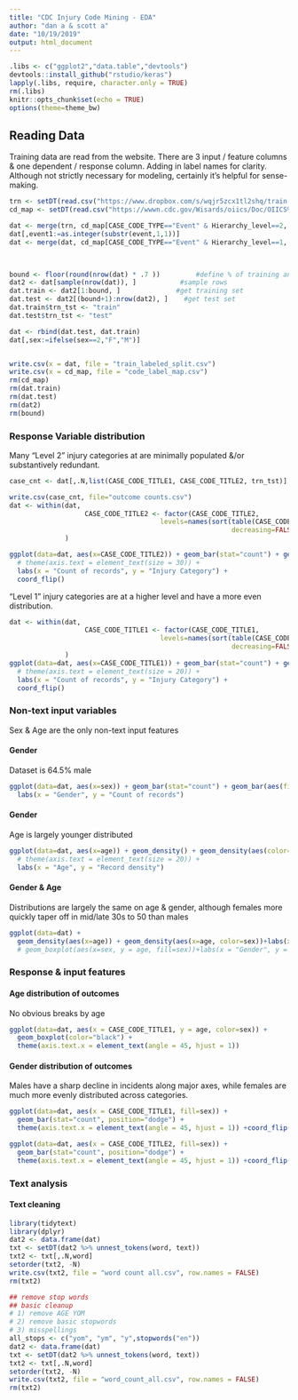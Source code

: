 ```yaml
---
title: "CDC Injury Code Mining - EDA"
author: "dan a & scott a"
date: "10/19/2019"
output: html_document
---
```


```r
.libs <- c("ggplot2","data.table","devtools")
devtools::install_github("rstudio/keras")
lapply(.libs, require, character.only = TRUE)
rm(.libs)
knitr::opts_chunk$set(echo = TRUE)
options(theme=theme_bw)
```

## Reading Data

Training data are read from the website. There are 3 input / feature columns & one dependent / response column.
Adding in label names for clarity. Although not strictly necessary for modeling, certainly it's helpful for sense-making.
```r
trn <- setDT(read.csv("https://www.dropbox.com/s/wqjr5zcx1tl2shq/train.csv?dl=1"))
cd_map <- setDT(read.csv("https://wwwn.cdc.gov/Wisards/oiics/Doc/OIICS%20Code%20List%20v201.csv"))

dat <- merge(trn, cd_map[CASE_CODE_TYPE=="Event" & Hierarchy_level==2, list(CASE_CODE, CASE_CODE_TITLE2=CASE_CODE_TITLE)], by.x = "event", by.y = "CASE_CODE", all.x=TRUE)
dat[,event1:=as.integer(substr(event,1,1))]
dat <- merge(dat, cd_map[CASE_CODE_TYPE=="Event" & Hierarchy_level==1, list(CASE_CODE, CASE_CODE_TITLE1=CASE_CODE_TITLE)], by.x = "event1", by.y = "CASE_CODE", all.x=TRUE)

                         

bound <- floor(round(nrow(dat) * .7 ))         #define % of training and test set
dat2 <- dat[sample(nrow(dat)), ]           #sample rows 
dat.train <- dat2[1:bound, ]              #get training set
dat.test <- dat2[(bound+1):nrow(dat2), ]    #get test set
dat.train$trn_tst <- "train"
dat.test$trn_tst <- "test"

dat <- rbind(dat.test, dat.train)
dat[,sex:=ifelse(sex==2,"F","M")]


write.csv(x = dat, file = "train_labeled_split.csv")
write.csv(x = cd_map, file = "code_label_map.csv")
rm(cd_map)
rm(dat.train)
rm(dat.test)
rm(dat2)
rm(bound)


```

### Response Variable distribution

Many "Level 2" injury categories at are minimally populated &/or substantively redundant.
```r
case_cnt <- dat[,.N,list(CASE_CODE_TITLE1, CASE_CODE_TITLE2, trn_tst)]

write.csv(case_cnt, file="outcome counts.csv")
dat <- within(dat, 
                   CASE_CODE_TITLE2 <- factor(CASE_CODE_TITLE2, 
                                      levels=names(sort(table(CASE_CODE_TITLE2), 
                                                        decreasing=FALSE)))
              )

ggplot(data=dat, aes(x=CASE_CODE_TITLE2)) + geom_bar(stat="count") + geom_bar(aes(fill=trn_tst), position="dodge", stat="count")+
  # theme(axis.text = element_text(size = 30)) + 
  labs(x = "Count of records", y = "Injury Category") + 
  coord_flip()
```

"Level 1" injury categories are at a higher level and have a more even distribution.

```r
dat <- within(dat, 
                   CASE_CODE_TITLE1 <- factor(CASE_CODE_TITLE1, 
                                      levels=names(sort(table(CASE_CODE_TITLE1), 
                                                        decreasing=FALSE)))
              )
ggplot(data=dat, aes(x=CASE_CODE_TITLE1)) + geom_bar(stat="count") + geom_bar(aes(fill=trn_tst), position="dodge", stat="count")+
  # theme(axis.text = element_text(size = 20)) + 
  labs(x = "Count of records", y = "Injury Category") + 
  coord_flip()
```


### Non-text input variables
Sex & Age are the only non-text input features

#### Gender
Dataset is 64.5% male

```r
ggplot(data=dat, aes(x=sex)) + geom_bar(stat="count") + geom_bar(aes(fill=trn_tst), position="dodge", stat="count")+
  labs(x = "Gender", y = "Count of records")
```

#### Gender
Age is largely younger distributed

```r
ggplot(data=dat, aes(x=age)) + geom_density() + geom_density(aes(color=trn_tst))+
  # theme(axis.text = element_text(size = 20)) + 
  labs(x = "Age", y = "Record density")
```

#### Gender & Age
Distributions are largely the same on age & gender, although females more quickly taper off in mid/late 30s to 50 than males 
```r
ggplot(data=dat) + 
  geom_density(aes(x=age)) + geom_density(aes(x=age, color=sex))+labs(x = "Age", y = "Record density")
  # geom_boxplot(aes(x=sex, y = age, fill=sex))+labs(x = "Gender", y = "Age")
```

### Response & input features

#### Age distribution of outcomes
No obvious breaks by age

```r
ggplot(data=dat, aes(x = CASE_CODE_TITLE1, y = age, color=sex)) + 
  geom_boxplot(color="black") + 
  theme(axis.text.x = element_text(angle = 45, hjust = 1))
```

#### Gender distribution of outcomes
Males have a sharp decline in incidents along major axes, while females are much more evenly distributed across categories.

```r
ggplot(data=dat, aes(x = CASE_CODE_TITLE1, fill=sex)) + 
  geom_bar(stat="count", position="dodge") + 
  theme(axis.text.x = element_text(angle = 45, hjust = 1)) +coord_flip()
```

```r
ggplot(data=dat, aes(x = CASE_CODE_TITLE2, fill=sex)) + 
  geom_bar(stat="count", position="dodge") + 
  theme(axis.text.x = element_text(angle = 45, hjust = 1)) +coord_flip()
```

### Text analysis
#### Text cleaning
```r
library(tidytext)
library(dplyr)
dat2 <- data.frame(dat)
txt <- setDT(dat2 %>% unnest_tokens(word, text))
txt2 <- txt[,.N,word]
setorder(txt2, -N)
write.csv(txt2, file = "word count all.csv", row.names = FALSE)
rm(txt2)
```

```r
## remove stop words
## basic cleanup
# 1) remove AGE YOM
# 2) remove basic stopwords
# 3) misspellings
all_stops <- c("yom", "ym", "y",stopwords("en"))
dat2 <- data.frame(dat)
txt <- setDT(dat2 %>% unnest_tokens(word, text))
txt2 <- txt[,.N,word]
setorder(txt2, -N)
write.csv(txt2, file = "word_count_all.csv", row.names = FALSE)
rm(txt2)
```

